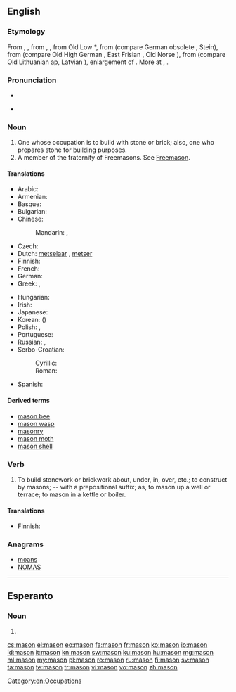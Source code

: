 {{also|Mason}}
==English==
{{wikipedia|dab=mason}}

===Etymology===
From {{etyl|enm|en}} {{term|masoun|lang=enm}}, {{term|machun|lang=enm}}, from {{etyl|xno|en}} {{term|machun|lang=fro}}, {{term|masson|lang=fro}}, from Old Low {{etyl|frk|en}} *{{term||mattio|lang=frk}}, from {{etyl|gem-pro|en}} {{recons|maitô|lang=gem-pro}} (compare German obsolete {{term|Metz|lang=de}}, Stein{{term|Steinmetz|metz|lang=de}}), from {{recons|maitaną||to cut, hew|lang=gem-pro}} (compare Old High German {{term|meizan|lang=goh}}, East Frisian {{term|matje|lang=frs}}, Old Norse {{term|meita|lang=non}}), from {{etyl|ine-pro|en}} {{recons|mai-d-||to alter|lang=ine-pro}} (compare Old Lithuanian ap{{term|apmaitinti|maitinti|to wound|lang=lt}}, Latvian {{term|maitat|màitât|to spoil, destroy|lang=lv}}), enlargement of {{etyl|ine-pro|en}} {{recons|mei-||to change, exchange|lang=ine-pro}}. More at {{l|en|mean}}, {{l|en|mutate}}.

===Pronunciation===
* {{audio|en-us-mason.ogg|Audio (US)}}

* {{rhymes|eɪsən}}

===Noun===
{{en-noun}}

# One whose occupation is to build with stone or brick; also, one who prepares stone for building purposes.
# A member of the fraternity of Freemasons. See [[Freemason]].

====Translations====
{{trans-top|one who builds with stone or brick}}
* Arabic: {{t-|ar|بناء|m|tr=bannāʾ|sc=Arab}}
* Armenian: {{t-|hy|քարտաշ|tr=k'artaš|sc=Armn}}
* Basque: {{t+|eu|igeltsero}}
* Bulgarian: {{t+|bg|зидар|m}}
* Chinese:
*: Mandarin: {{t|cmn|石匠|tr=shíjiàng|sc=Hani}}, {{t|cmn|石工|tr=shígōng|sc=Hani}}
* Czech: {{t+|cs|zedník|m}}
* Dutch: [[metselaar]] {{m}}, {{qualifier|Flemish}} [[metser]] {{m}}
* Finnish: {{t+|fi|muurari}}
* French: {{t+|fr|maçon|m}}
* German: {{t+|de|Maurer|m}}
* Greek: {{t+|el|κτίστης|m|sc=Grek|tr=ktístis}}, {{t-|el|λιθοδόμος|m|tr=lithodómos|sc=Grek}}
{{trans-mid}}
* Hungarian: {{t+|hu|kőműves}}
* Irish: {{t-|ga|saor|m}}
* Japanese: {{t-|ja|石工|tr=いしく, ishiku|sc=Jpan}}
* Korean: {{t+|ko|석공|tr=seok-gong|sc=Kore}} ({{t+|ko|石工|sc=Kore}})
* Polish: {{t-|pl|kamieniarz|m}}, {{t+|pl|murarz|m}}
* Portuguese: {{t+|pt|pedreiro|m}}
* Russian: {{t+|ru|каменщик|m|tr=kámenščik}}, {{t+|ru|масон|m|tr=masón|sc=Cyrl}} {{qualifier|rare in this sense}}
* Serbo-Croatian:
*: Cyrillic: {{t-|sh|зидар|m|alt=зѝда̄р|sc=Cyrl}}
*: Roman: {{t-|sh|zidar|m|alt=zìdār}}
* Spanish: {{t+|es|albañil|m}}
{{trans-bottom}}

{{trans-see|Freemason}}

====Derived terms====
* [[mason bee]]
* [[mason wasp]]
* [[masonry]]
* [[mason moth]]
* [[mason shell]]

===Verb===
{{en-verb}}

# {{context|transitive|lang=en}} To build stonework or brickwork about, under, in, over, etc.; to construct by masons; -- with a prepositional suffix; as, to mason up a well or terrace; to mason in a kettle or boiler.

====Translations====
{{trans-top|to build stonework or brickwork}}
* Finnish: {{t+|fi|muurata}}
{{trans-mid}}
{{trans-bottom}}

===Anagrams===
* [[moans#English|moans]]
* [[NOMAS#English|NOMAS]]

[[Category:en:Occupations]]

----

==Esperanto==

===Noun===
{{head|eo|noun form|g=s}}

# {{eo-form of|mas|on}}

[[cs:mason]]
[[el:mason]]
[[eo:mason]]
[[fa:mason]]
[[fr:mason]]
[[ko:mason]]
[[io:mason]]
[[id:mason]]
[[it:mason]]
[[kn:mason]]
[[sw:mason]]
[[ku:mason]]
[[hu:mason]]
[[mg:mason]]
[[ml:mason]]
[[my:mason]]
[[pl:mason]]
[[ro:mason]]
[[ru:mason]]
[[fi:mason]]
[[sv:mason]]
[[ta:mason]]
[[te:mason]]
[[tr:mason]]
[[vi:mason]]
[[vo:mason]]
[[zh:mason]]